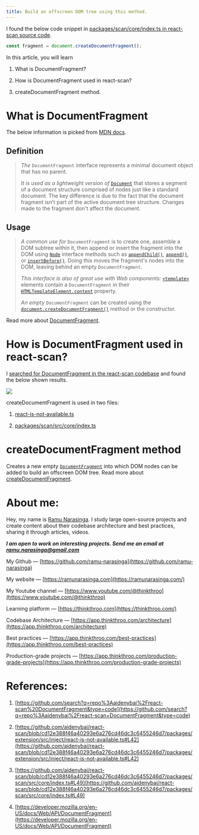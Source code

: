 ```yaml
---
title: Build an offscreen DOM tree using this method.
---
```


I found the below code snippet in [packages/scan/core/index.ts in react-scan source code](https://github.com/aidenybai/react-scan/blob/fe4e17de6911970f50386fb12a62a0556ca55579/packages/scan/src/core/index.ts#L49).

```javascript
const fragment = document.createDocumentFragment();
```

In this article, you will learn

1. What is DocumentFragment?
    
2. How is DocumentFragment used in react-scan?
    
3. createDocumentFragment method.
    

# **What is DocumentFragment**

The below information is picked from [MDN docs](https://developer.mozilla.org/en-US/docs/Web/API/DocumentFragment).

## **Definition**

> *The* `DocumentFragment` interface represents a minimal document object that has no parent.
> 
> *It is used as a lightweight version of* [`Document`](https://developer.mozilla.org/en-US/docs/Web/API/Document) that stores a segment of a document structure comprised of nodes just like a standard document. The key difference is due to the fact that the document fragment isn't part of the active document tree structure. Changes made to the fragment don't affect the document.

## **Usage**

> *A common use for* `DocumentFragment` is to create one, assemble a DOM subtree within it, then append or insert the fragment into the DOM using [`Node`](https://developer.mozilla.org/en-US/docs/Web/API/Node) interface methods such as [`appendChild()`](https://developer.mozilla.org/en-US/docs/Web/API/Node/appendChild), [`append()`](https://developer.mozilla.org/en-US/docs/Web/API/Element/append), or [`insertBefore()`](https://developer.mozilla.org/en-US/docs/Web/API/Node/insertBefore). Doing this moves the fragment's nodes into the DOM, leaving behind an empty `DocumentFragment`.
> 
> *This interface is also of great use with Web components:* [`<template>`](https://developer.mozilla.org/en-US/docs/Web/HTML/Element/template) elements contain a `DocumentFragment` in their [`HTMLTemplateElement.content`](https://developer.mozilla.org/en-US/docs/Web/API/HTMLTemplateElement/content) property.
> 
> *An empty* `DocumentFragment` can be created using the [`document.createDocumentFragment()`](https://developer.mozilla.org/en-US/docs/Web/API/Document/createDocumentFragment) method or the constructor.

Read more about [DocumentFragment](https://developer.mozilla.org/en-US/docs/Web/API/DocumentFragment).

# **How is DocumentFragment used in react-scan?**

I [searched for DocumentFragment in the react-scan codebase](https://github.com/search?q=repo%3Aaidenybai%2Freact-scan+DocumentFragment&type=code) and found the below shown results.

![](https://miro.medium.com/v2/resize:fit:875/1*CsJZ2XzVMAJEqEBxcc3zYA.png)

createDocumentFragment is used in two files:

1. [react-is-not-available.ts](https://github.com/aidenybai/react-scan/blob/cd12e388f46a40293e6a276cd46dc3c6455246d7/packages/extension/src/inject/react-is-not-available.ts#L42)
    
2. [packages/scan/src/core/index.ts](https://github.com/aidenybai/react-scan/blob/cd12e388f46a40293e6a276cd46dc3c6455246d7/packages/scan/src/core/index.ts#L49)
    

# **createDocumentFragment method**

Creates a new empty [`DocumentFragment`](https://developer.mozilla.org/en-US/docs/Web/API/DocumentFragment) into which DOM nodes can be added to build an offscreen DOM tree. Read more about [createDocumentFragment](https://developer.mozilla.org/en-US/docs/Web/API/Document/createDocumentFragment).

# **About me:**

Hey, my name is [Ramu Narasinga](https://ramunarasinga.com/). I study large open-source projects and create content about their codebase architecture and best practices, sharing it through articles, videos.

***I am open to work on interesting projects. Send me an email at ramu.narasinga@gmail.com***

My Github — [https://github.com/ramu-narasinga](https://github.com/ramu-narasinga)

My website — [https://ramunarasinga.com](https://ramunarasinga.com/)

My Youtube channel — [https://www.youtube.com/@thinkthroo](https://www.youtube.com/@thinkthroo)

Learning platform — [https://thinkthroo.com](https://thinkthroo.com/)

Codebase Architecture — [https://app.thinkthroo.com/architecture](https://app.thinkthroo.com/architecture)

Best practices — [https://app.thinkthroo.com/best-practices](https://app.thinkthroo.com/best-practices)

Production-grade projects — [https://app.thinkthroo.com/production-grade-projects](https://app.thinkthroo.com/production-grade-projects)

# **References:**

1. [https://github.com/search?q=repo%3Aaidenybai%2Freact-scan%20DocumentFragment&type=code](https://github.com/search?q=repo%3Aaidenybai%2Freact-scan+DocumentFragment&type=code)
    
2. [https://github.com/aidenybai/react-scan/blob/cd12e388f46a40293e6a276cd46dc3c6455246d7/packages/extension/src/inject/react-is-not-available.ts#L42](https://github.com/aidenybai/react-scan/blob/cd12e388f46a40293e6a276cd46dc3c6455246d7/packages/extension/src/inject/react-is-not-available.ts#L42)
    
3. [https://github.com/aidenybai/react-scan/blob/cd12e388f46a40293e6a276cd46dc3c6455246d7/packages/scan/src/core/index.ts#L49](https://github.com/aidenybai/react-scan/blob/cd12e388f46a40293e6a276cd46dc3c6455246d7/packages/scan/src/core/index.ts#L49)
    
4. [https://developer.mozilla.org/en-US/docs/Web/API/DocumentFragment](https://developer.mozilla.org/en-US/docs/Web/API/DocumentFragment)
    

